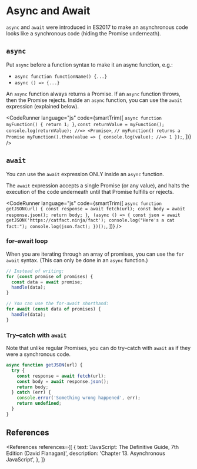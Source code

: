 
# Async and Await

`async` and `await` were introduced in ES2017 to make an asynchronous code looks like a synchronous code (hiding the Promise underneath).

## `async`

Put `async` before a function syntax to make it an async function, e.g.:

- `async function functionName() {...}`
- `async () => {...}`

An `async` function always returns a Promise. If an `async` function throws, then the Promise rejects. Inside an `async` function, you can use the `await` expression (explained below).

<CodeRunner
  language="js"
  code={smartTrim([
    `
      async function myFunction() {
        return 1;
      }
    `,
    `
      const returnValue = myFunction();
      console.log(returnValue); //=> <Promise>
    `,
    `
      // myFunction() returns a Promise
      myFunction().then(value => {
        console.log(value); //=> 1
      });
    `,
  ])}
/>

## `await`

You can use the `await` expression ONLY inside an `async` function.

The `await` expression accepts a single Promise (or any value), and halts the execution of the code underneath until that Promise fulfills or rejects.

<CodeRunner
  language="js"
  code={smartTrim([
    `
      async function getJSON(url) {
        const response = await fetch(url);
        const body = await response.json();
        return body;
      }
    `,
    `
      (async () => {
        const json = await getJSON('https://catfact.ninja/fact');
        console.log("Here's a cat fact:");
        console.log(json.fact);
      })();`,
  ])}
/>

### for&ndash;await loop

When you are iterating through an array of promises, you can use the `for await` syntax. (This can only be done in an `async` function.)

```js
// Instead of writing:
for (const promise of promises) {
  const data = await promise;
  handle(data);
}

// You can use the for-await shorthand:
for await (const data of promises) {
  handle(data);
}
```

### Try&ndash;catch with `await`

Note that unlike regular Promises, you can do try&ndash;catch with `await` as if they were a synchronous code.

```js
async function getJSON(url) {
  try {
    const response = await fetch(url);
    const body = await response.json();
    return body;
  } catch (err) {
    console.error('Something wrong happened', err);
    return undefined;
  }
}
```

## References

<References
  references={[
    {
      text: 'JavaScript: The Definitive Guide, 7th Edition (David Flanagan)',
      description: 'Chapter 13. Asynchronous JavaScript',
    },
  ]}
></References>

